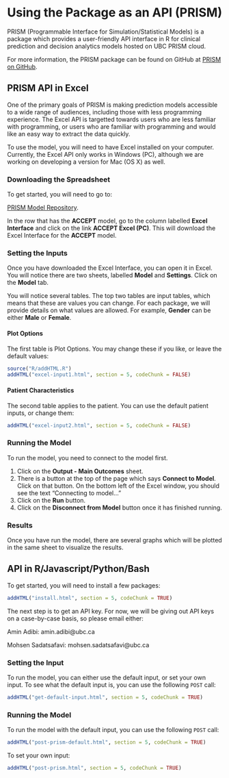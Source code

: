 
# Using the Package as an API (PRISM) {#api}

PRISM (Programmable Interface for Simulation/Statistical Models) is a package which provides a user-friendly API interface in R for clinical prediction and decision analytics models hosted on UBC PRISM cloud.

For more information, the PRISM package can be found on GitHub at [PRISM on  GitHub](https://github.com/resplab/prism).

## PRISM API in Excel {#api-in-excel}

One of the primary goals of PRISM is making prediction models accessible to a wide range of audiences, including those with less programming experience. The Excel API is targetted towards users who are less familiar with programming, or users who are familiar with programming and would like an easy way to extract the data quickly.

To use the model, you will need to have Excel installed on your computer. Currently, the Excel API only works in Windows (PC), although we are working on developing a version for Mac (OS X) as well.

### Downloading the Spreadsheet {-}

To get started, you will need to go to:

[PRISM Model Repository](http://resp.core.ubc.ca/ipress/prism).

In the row that has the **ACCEPT** model, go to the column labelled **Excel Interface** and click on the link **ACCEPT Excel (PC)**. This will download the Excel Interface for the **ACCEPT** model.

### Setting the Inputs {-}

Once you have downloaded the Excel Interface, you can open it in Excel. You will notice there are two sheets, labelled **Model** and **Settings**. Click on the **Model** tab.

You will notice several tables. The top two tables are input tables, which means that these are values you can change. For each package, we will provide details on what values are allowed. For example, **Gender** can be either **Male** or **Female**.

#### Plot Options {-}

The first table is Plot Options. You may change these if you like, or leave the default values:

```r
source("R/addHTML.R")
addHTML("excel-input1.html", section = 5, codeChunk = FALSE)
```

#### Patient Characteristics {-}

The second table applies to the patient. You can use the default patient inputs, or change them:

```r
addHTML("excel-input2.html", section = 5, codeChunk = FALSE)
```

### Running the Model {-}

To run the model, you need to connect to the model first.

1. Click on the **Output - Main Outcomes** sheet.
2. There is a button at the top of the page which says **Connect to Model**. Click on that button. On the bottom left of the Excel window, you should see the text "Connecting to model..."
3. Click on the **Run** button.
4. Click on the **Disconnect from Model** button once it has finished running.

### Results {-}

Once you have run the model, there are several graphs which will be plotted in the same sheet to visualize the results.

## API in R/Javascript/Python/Bash

To get started, you will need to install a few packages:

```r
addHTML("install.html", section = 5, codeChunk = TRUE)
```

The next step is to get an API key. For now, we will be giving out API keys on a case-by-case basis, so please email either:

Amin Adibi: amin.adibi@ubc.ca

Mohsen Sadatsafavi: mohsen.sadatsafavi@ubc.ca

### Setting the Input {-}

To run the model, you can either use the default input, or set your own input. To see what the default input is, you can use the following `POST` call:

```r
addHTML("get-default-input.html", section = 5, codeChunk = TRUE)
```


### Running the Model {-}

To run the model with the default input, you can use the following `POST` call:

```r
addHTML("post-prism-default.html", section = 5, codeChunk = TRUE)
```

To set your own input:

```r
addHTML("post-prism.html", section = 5, codeChunk = TRUE)
```
